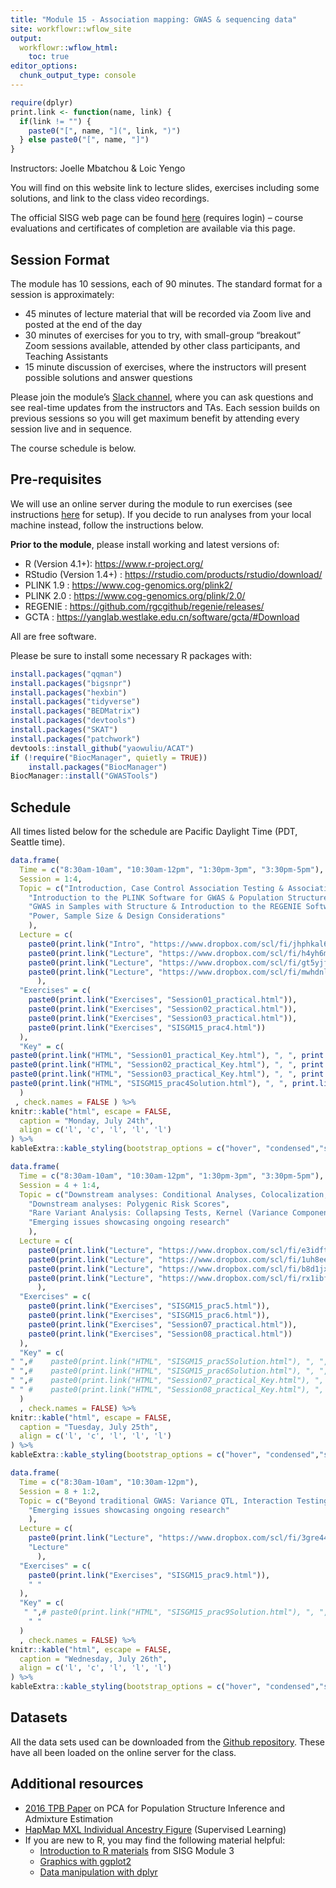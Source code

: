 ```yaml
---
title: "Module 15 - Association mapping: GWAS & sequencing data"
site: workflowr::wflow_site
output:
  workflowr::wflow_html:
    toc: true
editor_options:
  chunk_output_type: console
---
```


```r
require(dplyr)
print.link <- function(name, link) {
  if(link != "") { 
    paste0("[", name, "](", link, ")")
  } else paste0("[", name, "]")
}
```

Instructors: Joelle Mbatchou & Loic Yengo

You will find on this website link to lecture slides, exercises including some solutions, and link to the class video recordings.

The official SISG web page can be found [here](https://si.biostat.washington.edu/courses/SM2315) (requires login) – course evaluations and certificates of completion are available via this page.


## Session Format
The module has 10 sessions, each of 90 minutes. The standard format for a session is approximately:

* 45 minutes of lecture material that will be recorded via Zoom live and posted at the end of the day
* 30 minutes of exercises for you to try, with small-group "breakout" Zoom sessions available, attended by other class participants, and Teaching Assistants
* 15 minute discussion of exercises, where the instructors will present possible solutions and answer questions

Please join the module's [Slack channel](https://uwbiostatisticssisg.slack.com), where you can ask questions and see real-time updates from the instructors and TAs.
Each session builds on previous sessions so you will get maximum benefit by attending every session live and in sequence.

The course schedule is below.


## Pre-requisites

We will use an online server during the module to run exercises (see instructions [here](using_server.html) for setup). 
If you decide to run analyses from your local machine instead, follow the instructions below.

**Prior to the module**, please install working and latest versions of:

* R (Version 4.1+): 
  <a href="https://www.r-project.org/" target="_blank">https://www.r-project.org/</a>
* RStudio (Version 1.4+) : 
  <a href="https://rstudio.com/products/rstudio/download/" target="_blank">https://rstudio.com/products/rstudio/download/</a>
* PLINK 1.9 : 
  <a href="https://www.cog-genomics.org/plink2/" target="_blank">https://www.cog-genomics.org/plink2/</a>
* PLINK 2.0 : 
  <a href="https://www.cog-genomics.org/plink/2.0/" target="_blank">https://www.cog-genomics.org/plink/2.0/</a>
* REGENIE : 
  <a href="https://github.com/rgcgithub/regenie/releases/" target="_blank">https://github.com/rgcgithub/regenie/releases/</a>
* GCTA : 
  <a href="https://yanglab.westlake.edu.cn/software/gcta/#Download" target="_blank">https://yanglab.westlake.edu.cn/software/gcta/#Download</a>

All are free software. 

Please be sure to install some necessary R packages with:
```r
install.packages("qqman")
install.packages("bigsnpr")
install.packages("hexbin")
install.packages("tidyverse")
install.packages("BEDMatrix")
install.packages("devtools")
install.packages("SKAT")
install.packages("patchwork")
devtools::install_github("yaowuliu/ACAT")
if (!require("BiocManager", quietly = TRUE))
    install.packages("BiocManager")
BiocManager::install("GWASTools")
```

## Schedule

All times listed below for the schedule are Pacific Daylight Time (PDT, Seattle time).

```r
data.frame(
  Time = c("8:30am-10am", "10:30am-12pm", "1:30pm-3pm", "3:30pm-5pm"),
  Session = 1:4,
  Topic = c("Introduction, Case Control Association Testing & Association Testing with Quantitative Traits",
    "Introduction to the PLINK Software for GWAS & Population Structure Inference",
    "GWAS in Samples with Structure & Introduction to the REGENIE Software",
    "Power, Sample Size & Design Considerations"
    ),
  Lecture = c(
    paste0(print.link("Intro", "https://www.dropbox.com/scl/fi/jhphkal6ei3vviqs6mdpd/SISG2023session00.pdf?rlkey=9zwr53aq01zppi5ehvt89bbyo&dl=0"), ", ", print.link("Lecture", "https://www.dropbox.com/scl/fi/z0ffm3s34dvqfg0h934kn/SISG2023session01.pdf?rlkey=q83u1u6wxc42lbuy5m2ww2ge8&dl=0")),
    paste0(print.link("Lecture", "https://www.dropbox.com/scl/fi/h4yh6mha6mfys59myvw0w/SISG2023session02.pdf?rlkey=p1fecx9td64n84onk2jo1y7t2&dl=0")),
    paste0(print.link("Lecture", "https://www.dropbox.com/scl/fi/gt5yjftxc6qn6wqvn4x7r/SISG2023session03.pdf?rlkey=fqgwjmreo7bnpbaqgyv6ucbw5&dl=0")),
    paste0(print.link("Lecture", "https://www.dropbox.com/scl/fi/mwhdnlx95hhsc037j3izc/L4_Power-Design_M15.pdf?rlkey=htf2hyd65e8hhnmcirntz07i4&dl=0"))
      ),
  "Exercises" = c(
    paste0(print.link("Exercises", "Session01_practical.html")),
    paste0(print.link("Exercises", "Session02_practical.html")),
    paste0(print.link("Exercises", "Session03_practical.html")),
    paste0(print.link("Exercises", "SISGM15_prac4.html"))
  ),
  "Key" = c(
paste0(print.link("HTML", "Session01_practical_Key.html"), ", ", print.link("Rmd", "https://www.dropbox.com/scl/fi/jjl17tlnxou0c9ljiog87/Session01_practical_Key.Rmd?rlkey=n6mizylh2r27flmtfi741jh7w&dl=0")),
paste0(print.link("HTML", "Session02_practical_Key.html"), ", ", print.link("Rmd", "https://www.dropbox.com/scl/fi/qd4p8bdfl7ql3ms37yqxy/Session02_practical_Key.Rmd?rlkey=2vougy9or92xs2uoqids98m8d&dl=0")),
paste0(print.link("HTML", "Session03_practical_Key.html"), ", ", print.link("Rmd", "https://www.dropbox.com/scl/fi/zeletj9631cg32cqw5jzn/Session03_practical_Key.Rmd?rlkey=nzqntqila54y7gc8fdz9qss1z&dl=0")),
paste0(print.link("HTML", "SISGM15_prac4Solution.html"), ", ", print.link("Rmd", "https://www.dropbox.com/scl/fi/7gwy3rtlam322jvtc7h0a/SISGM15_prac4Solution.Rmd?rlkey=umaly08kh828qderjwzay1452&dl=0"))
  )
 , check.names = FALSE ) %>%
knitr::kable("html", escape = FALSE, 
  caption = "Monday, July 24th", 
  align = c('l', 'c', 'l', 'l', 'l')
) %>%
kableExtra::kable_styling(bootstrap_options = c("hover", "condensed","striped"))
```

```r
data.frame(
  Time = c("8:30am-10am", "10:30am-12pm", "1:30pm-3pm", "3:30pm-5pm"),
  Session = 4 + 1:4,
  Topic = c("Downstream analyses: Conditional Analyses, Colocalization, Fine-mapping, Gene-based & Pathways Analysis",
    "Downstream analyses: Polygenic Risk Scores",
    "Rare Variant Analysis: Collapsing Tests, Kernel (Variance Component) Tests and Omnibus Tests",
    "Emerging issues showcasing ongoing research"
    ),
  Lecture = c(
    paste0(print.link("Lecture", "https://www.dropbox.com/scl/fi/e3idft2ibdhewpeo887ru/L5_Downstream-Analyses_M15.pdf?rlkey=b9295tc25icy0xzcjtx3abaag&dl=0")),
    paste0(print.link("Lecture", "https://www.dropbox.com/scl/fi/1uh8ee1rj02vtuqqyh24i/L6_Polygenic_Scores_Lectures_M15.pdf?rlkey=pcej9onlpg2rwn7g1kzx5ukt6&dl=0")),
    paste0(print.link("Lecture", "https://www.dropbox.com/scl/fi/b8d1jxaz1lti0jc2ykcyi/SISG2023session07.pdf?rlkey=bz8x7cffh5gkdtfnr88y2yl18&dl=0")),
    paste0(print.link("Lecture", "https://www.dropbox.com/scl/fi/rx1ibf1gp7f7i0jgf5as8/SISG2023session08.pdf?rlkey=xbl1oblyndjtist0cytm500hc&dl=0"))
      ),
  "Exercises" = c(
    paste0(print.link("Exercises", "SISGM15_prac5.html")),
    paste0(print.link("Exercises", "SISGM15_prac6.html")),
    paste0(print.link("Exercises", "Session07_practical.html")),
    paste0(print.link("Exercises", "Session08_practical.html"))
  ),
  "Key" = c(
" ",#    paste0(print.link("HTML", "SISGM15_prac5Solution.html"), ", ", print.link("Rmd", "https://www.dropbox.com/scl/fi/p5rwuiw0g5kqtu07dck5u/SISGM15_prac5Solution.Rmd?rlkey=0mo1txmz3pbrbqbs5nspvjft5&dl=0")),
" ",#    paste0(print.link("HTML", "SISGM15_prac6Solution.html"), ", ", print.link("Rmd", "https://www.dropbox.com/scl/fi/wfl6iw3t7m295k34l8pqz/SISGM15_prac6Solution.Rmd?rlkey=dr8w03macltt6x2xvd0yelgo9&dl=0")),
" ",#    paste0(print.link("HTML", "Session07_practical_Key.html"), ", ", print.link("Rmd", "")),
" " #    paste0(print.link("HTML", "Session08_practical_Key.html"), ", ", print.link("Rmd", ""))
  )
  , check.names = FALSE) %>%
knitr::kable("html", escape = FALSE, 
  caption = "Tuesday, July 25th", 
  align = c('l', 'c', 'l', 'l', 'l')
) %>%
kableExtra::kable_styling(bootstrap_options = c("hover", "condensed","striped"))
```

```r
data.frame(
  Time = c("8:30am-10am", "10:30am-12pm"),
  Session = 8 + 1:2,
  Topic = c("Beyond traditional GWAS: Variance QTL, Interaction Testing, GWAX, Time-to-event, Multi-trait analysis",
    "Emerging issues showcasing ongoing research"
    ),
  Lecture = c(
    paste0(print.link("Lecture", "https://www.dropbox.com/scl/fi/3gre44f5kkiu8offry1vp/SISGM15_prac9Solution.Rmd?rlkey=9v7qvshezy2bxf5h952jfm1ab&dl=0")),
    "Lecture" 
      ),
  "Exercises" = c(
    paste0(print.link("Exercises", "SISGM15_prac9.html")),
    " "
  ),
  "Key" = c(
   " ",# paste0(print.link("HTML", "SISGM15_prac9Solution.html"), ", ", print.link("Rmd", "")),
    " "
  )
  , check.names = FALSE) %>%
knitr::kable("html", escape = FALSE, 
  caption = "Wednesday, July 26th", 
  align = c('l', 'c', 'l', 'l', 'l')
) %>%
kableExtra::kable_styling(bootstrap_options = c("hover", "condensed","striped"))
```


## Datasets

All the data sets used can be downloaded from the [Github repository](https://github.com/joellembatchou/SISG2023_Association_Mapping/tree/master/data).
These have all been loaded on the online server for the class.

## Additional resources

* [2016 TPB Paper](https://faculty.washington.edu/tathornt/sisg/Zheng_Weir_Eigenanalysis_TPB_2016.pdf) on PCA for Population Structure Inference and Admixture Estimation
* [HapMap MXL Individual Ancestry Figure](https://faculty.washington.edu/tathornt/sisg/HapMapMXL_Ancestry_Supervised.pdf) (Supervised Learning)
* If you are new to R, you may find the following material helpful:
  * [Introduction to R materials](https://faculty.washington.edu/kenrice/rintro/) from SISG Module 3
  * [Graphics with ggplot2](https://ggplot2.tidyverse.org/)
  * [Data manipulation with dplyr](http://dplyr.tidyverse.org/)

